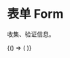 
# 表单 Form

收集、验证信息。

<BrowserOnly>
  {() => (<ThemeProvider>
    <Grid xGap={16} cols={1} style={{
      alignItems: 'flex-start'
    }}>
      <Grid yGap={16} cols={1}>
        <CodeBlock title="基础"
                   code={String(BasicCode)}>
          <Basic />
        </CodeBlock>
        <CodeBlock title="行内表单"
                   code={String(InlineCode)}>
          <Inline />
        </CodeBlock>
        <CodeBlock title="设置标签宽度"
                   code={String(LabelWidthCode)}>
          <LabelWidth />
        </CodeBlock>
    </Grid>
    </Grid>
  </ThemeProvider>)}
</BrowserOnly>